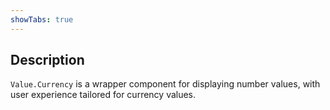 ```yaml
---
showTabs: true
---
```


## Description

`Value.Currency` is a wrapper component for displaying number values, with user experience tailored for currency values.
